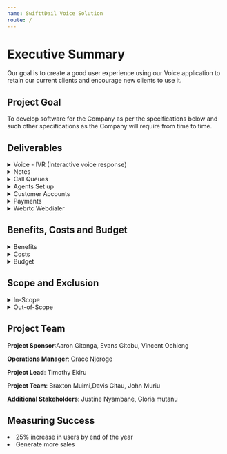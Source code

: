 ```yaml
---
name: SwifttDail Voice Solution
route: /
---
```


# Executive Summary

Our goal is to create a good user experience using our Voice  application to
retain our current clients and encourage new clients to use it.

## Project Goal

To develop software for the Company as per the specifications below and such
other specifications as the Company will require from time to time.

## Deliverables

<details>
  <summary> Voice - IVR (Interactive voice response) </summary>
  <li>
    {" "}
    Have multiple ivr (Interactive voice response) for one client.
  </li>
  <li>
    {" "}
System can do Call transfers 
 </li>

<li>
    {" "}
Able to Prioritize customers
 </li>

 <li>
    {" "}
The system should have a default IVR (Interactive voice response)
options (Out of office time(working hours, holidays), agents not
available)
 </li>

 <li>
    {" "}
   The supervisor should be able to listening in to calls
  </li>
</details>
<details>
  {" "}
  <summary> Notes </summary>
  <li>The agents are able to take notes.</li>
</details>

<details>
<summary> Call Queues </summary>
<li> Able to handle call Queues</li>
</details>

<details>
<summary> Agents Set up </summary>
  {" "}
  <li> - Agents setup and Management</li>
</details>

<details>
<summary> Customer Accounts  </summary>
  {" "}
  <li> Call amount deductions </li>
<li> Top ups (airtime)t</li>
</details>

<details>
<summary>  Payments  </summary>
  {" "}
  <li> Bank Transfer </li>
<li> M-PESA Integrations </li>
</details>

<details>
<summary>  Webrtc Webdialer  </summary>
  {" "}
<li> Customer should be able to Make calls from the dashbaord </li>
</details>



## Benefits, Costs and Budget

<details>
  <summary> Benefits </summary>
  <li>
    {" "}
    Improve customer experience and Improve Quality of the calls
  </li>
  <li>
    {" "}
    System can Recording Call
  </li>
  <li>
    {" "}
    customers can access  real Time Analytics of the calls and notes
  </li><li>
    {" "}
    System can recording call
  </li>
</details>
<details>
  <summary> Costs </summary>
  <li> Price of software licenses, time spent on Developing The System</li>
</details>
<details>
  <summary> Budget </summary>
  <li> $$$</li>
</details>

## Scope and Exclusion

<details>
  <summary> In-Scope </summary>
  <li> Design of the new interface</li>
  <li> Design handoff to the developers</li>
</details>
<details>
  <summary> Out-of-Scope </summary>
  <li> Move the Servers from Google Cloud to Node Africa </li>
</details>

## Project Team

**Project Sponsor**:Aaron Gitonga, Evans Gitobu, Vincent Ochieng
 
**Operations Manager**: Grace Njoroge

**Project Lead**: Timothy Ekiru


**Project Team**: Braxton Muimi,Davis Gitau, John Muriu

**Additional Stakeholders**: Justine Nyambane, Gloria mutanu

## Measuring Success

<li>25% increase in users by end of the year</li>
<li>Generate more sales </li>
